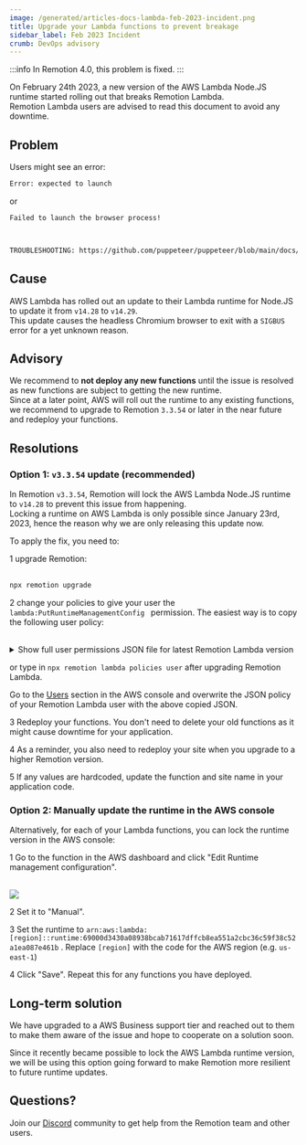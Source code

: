 ```yaml
---
image: /generated/articles-docs-lambda-feb-2023-incident.png
title: Upgrade your Lambda functions to prevent breakage
sidebar_label: Feb 2023 Incident
crumb: DevOps advisory
---
```



:::info
In Remotion 4.0, this problem is fixed.
:::

On February 24th 2023, a new version of the AWS Lambda Node.JS runtime started rolling out that breaks Remotion Lambda.  
Remotion Lambda users are advised to read this document to avoid any downtime.

## Problem

Users might see an error:

```bash
Error: expected to launch
```

or

```bash
Failed to launch the browser process!



TROUBLESHOOTING: https://github.com/puppeteer/puppeteer/blob/main/docs/troubleshooting.md
```

## Cause

AWS Lambda has rolled out an update to their Lambda runtime for Node.JS to update it from `v14.28` to `v14.29`.  
This update causes the headless Chromium browser to exit with a `SIGBUS` error for a yet unknown reason.

## Advisory

We recommend to **not deploy any new functions** until the issue is resolved as new functions are subject to getting the new runtime.  
Since at a later point, AWS will roll out the runtime to any existing functions, we recommend to upgrade to Remotion `3.3.54` or later in the near future and redeploy your functions.

## Resolutions

### Option 1: `v3.3.54` update (recommended)

In Remotion `v3.3.54`, Remotion will lock the AWS Lambda Node.JS runtime to `v14.28` to prevent this issue from happening.  
Locking a runtime on AWS Lambda is only possible since January 23rd, 2023, hence the reason why we are only releasing this update now.

To apply the fix, you need to:

<Step>1</Step> upgrade Remotion: <br />
<br />

```bash
npx remotion upgrade
```

<Step>2</Step> change your policies to give your user the <code>
  lambda:PutRuntimeManagementConfig
</code> permission. The easiest way is to copy the following user policy: <br />
<br />

<details>
  <summary>
    Show full user permissions JSON file for latest Remotion Lambda version
  </summary>
  <UserPolicy />
</details>

or type in `npx remotion lambda policies user` after upgrading Remotion Lambda.

Go to the [Users](https://us-east-1.console.aws.amazon.com/iamv2/home?region=us-east-1#/users) section in the AWS console and overwrite the JSON policy of your Remotion Lambda user with the above copied JSON.

<Step>3</Step> Redeploy your functions. You don't need to delete your old functions
as it might cause downtime for your application. <br />

<Step>4</Step> As a reminder, you also need to redeploy your site when you upgrade
to a higher Remotion version. <br />

<Step>5</Step> If any values are hardcoded, update the function and site name in
your application code.

### Option 2: Manually update the runtime in the AWS console

Alternatively, for each of your Lambda functions, you can lock the runtime version in the AWS console:

<Step>1</Step> Go to the function in the AWS dashboard and click "Edit Runtime management
configuration".
<br />
<br />

<img src="/img/runtimesettings.png" />

<Step>2</Step> Set it to "Manual". <br />

<Step>3</Step> Set the runtime to <code>arn:aws:lambda:[region]::runtime:69000d3430a08938bcab71617dffcb8ea551a2cbc36c59f38c52a1ea087e461b</code>
. Replace <code>[region]</code> with the code for the AWS region (e.g. <code>us-east-1</code>) <br />

<Step>4</Step> Click "Save". Repeat this for any functions you have deployed.

## Long-term solution

We have upgraded to a AWS Business support tier and reached out to them to make them aware of the issue and hope to cooperate on a solution soon.

Since it recently became possible to lock the AWS Lambda runtime version, we will be using this option going forward to make Remotion more resilient to future runtime updates.

## Questions?

Join our [Discord](https://remotion.dev/discord) community to get help from the Remotion team and other users.
